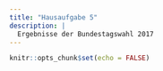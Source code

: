 ```yaml
---
title: "Hausaufgabe 5"
description: |
  Ergebnisse der Bundestagswahl 2017
---
```


```r
knitr::opts_chunk$set(echo = FALSE)
```

